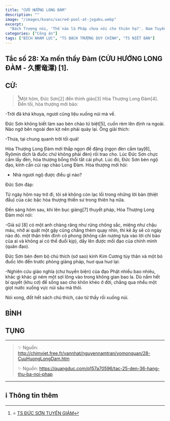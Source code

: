 ```yaml
---
title: "CỬU HƯỚNG LONG ĐÀM"
description: ""
image: "/images/koans/sacred-pool-at-jogaku.webp"
excerpt:
  "Bách Trượng nói, 'Thế nào là Pháp chưa nói cho thiên hạ?'. Nam Tuyền nói, 'Không phải tâm, không phải Phật, không phải vật'"
categories: ["Công án"]
tags: ["BÍCH NHAM LỤC", "TS BÁCH TRƯỢNG DUY CHÍNH", "TS NIẾT BÀN"]
---
```


## Tắc số 28:  Xa mến thầy Đàm (CỬU HƯỚNG LONG ĐÀM - 久嚮竜潭) [1].



## CỬ:

> [^1]Một hôm, Đức Sơn[2] đến thỉnh giáo[3] Hòa Thượng Long Đàm[4]. Đến tối, hòa thượng mới bảo:

-Trời đã khá khuya, ngươi cũng liệu xuống núi mà về.

Đức Sơn không biết làm sao bèn chào từ biệt[5], cuốn rèm lên định ra ngoài. Nào ngờ bên ngoài đen kịt nên phải quày lại. Ông giải thích:

-Thưa, tại chung quanh trời tối quá!

Hòa Thượng Long Đàm mới thắp ngọn đề đăng (ngọn đèn cầm tay[6], Ryômin dịch là đuốc chứ không phải đèn) rồi trao cho. Lúc Đức Sơn chực cầm lấy đèn, hòa thượng bỗng thổi tắt cái phụt. Lúc đó, Đức Sơn bèn ngộ đạo, kính cẩn cúi rạp chào Long Đàm. Hòa thượng mới hỏi:

- Nhà ngươi ngộ được điều gì nào?

Đức Sơn đáp:

Từ ngày hôm nay trở đi, tôi sẽ không còn lạc lối trong những lời bàn (thiệt đầu) của các bậc hòa thượng thiền sư trong thiên hạ nữa.

Đến sáng hôm sau, khi lên bục giảng[7] thuyết pháp, Hòa Thượng Long Đàm mói nói:

-Giả sử [8] có một anh chàng răng như rừng chông sắc, miệng như chậu máu, nhỡ ai quật một gậy cũng chẳng thèm quay nhìn, thì kẻ ấy sẽ có ngày nào đó. một thân trên đỉnh cô phong (không cần nương tựa vào lời chỉ bảo của ai và không ai có thể đuổi kịp), dấy lên được mối đạo của chính mình (quân đạo).

Đức Sơn bèn đem bộ chú thích (sớ sao) kinh Kim Cương tùy thân và một bó đuốc lớn đến trước phòng giảng pháp, huơ qua huơ lại:

-Nghiên cứu giáo nghĩa (chư huyền biện) của đạo Phật nhiều bao nhiêu, khác gì khác gì ném một sợi lông vào trong không gian bao la. Dù nắm hết bí quyết (khu cơ) để sống sao cho khôn khéo ở đời, chẳng qua nhểu một giọt nước xuống vực núi sâu mà thôi.

Nói xong, đốt hết sách chú thích, cáo từ thầy rồi xuống núi.



## BÌNH

## TỤNG

>

***

> ✨ Nguồn: http://chimviet.free.fr/vannhat/nguyennamtran/vomonquan/28-CuuHuongLongDam.htm
>
> ✨ Nguồn: https://quangduc.com/p157a70596/tac-25-den-36-hang-thu-ba-noi-phap

***

## ℹ️ Thông tin thêm

[^1]: ⭐️ <a href="https://blog.phapthihoi.org/gt-member/ts-bach-truong-duy-chinh/" target="_blank">TS ĐỨC SƠN TUYÊN GIÁM</a>

[^2]: ⭐️ <a href="https://nigioikhatsi.net/thien/duy-chinh-dau-voi-nam-tuyen.html" target="_blank">TS LONG ĐÀM SÙNG TÍN</a>
